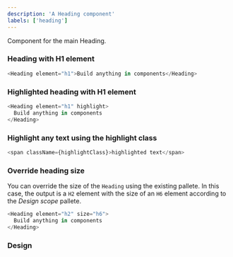 ```yaml
---
description: 'A Heading component'
labels: ['heading']
---
```



Component for the main Heading.

### Heading with H1 element

```js live=true
<Heading element="h1">Build anything in components</Heading>
```

### Highlighted heading with H1 element

```js live=true
<Heading element="h1" highlight>
  Build anything in components
</Heading>
```

### Highlight any text using the highlight class

```js live=true
<span className={highlightClass}>highlighted text</span>
```

### Override heading size

You can override the size of the `Heading` using the existing pallete. In this case, the output is a `H2` element with the size of an `H6` element according to the _Design scope_ pallete.

```js live=true
<Heading element="h2" size="h6">
  Build anything in components
</Heading>
```

### Design

<FigmaEmbed src="https://www.figma.com/embed?embed_host=share&url=https%3A%2F%2Fwww.figma.com%2Ffile%2FctC1w9YhJvqaO1EZ08gLOV%2FCommunity%3Fnode-id%3D5%253A2140" />
